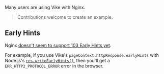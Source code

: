 
<CommunityNote url="https://nginx.org" />

Many users are using Vike with Nginx.

> Contributions welcome to create an example.


## Early Hints

Nginx [doesn't seem to support 103 Early Hints yet](https://github.com/vikejs/vike/issues/1452#issuecomment-1925315908).

For example, if you use Vike's <Link href="/preloading#early-hints">`pageContext.httpResponse.earlyHints`</Link> with Node.js's [`res.writeEarlyHints()`](https://nodejs.org/api/http.html#responsewriteearlyhintshints-callback), then you'll get a `ERR_HTTP2_PROTOCOL_ERROR` error in the browser.
